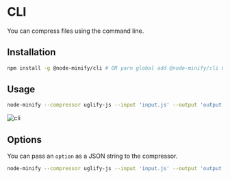 
# CLI

You can compress files using the command line.

## Installation

```bash
npm install -g @node-minify/cli # OR yarn global add @node-minify/cli OR pnpm add -g @node-minify/cli
```

## Usage

```bash
node-minify --compressor uglify-js --input 'input.js' --output 'output.js'
```

<Image src="/static/cli.png" alt="cli" width={749} height={322} priority />

## Options

You can pass an `option` as a JSON string to the compressor.

```bash
node-minify --compressor uglify-js --input 'input.js' --output 'output.js' --option '{"warnings": true, "mangle": false}'
```
